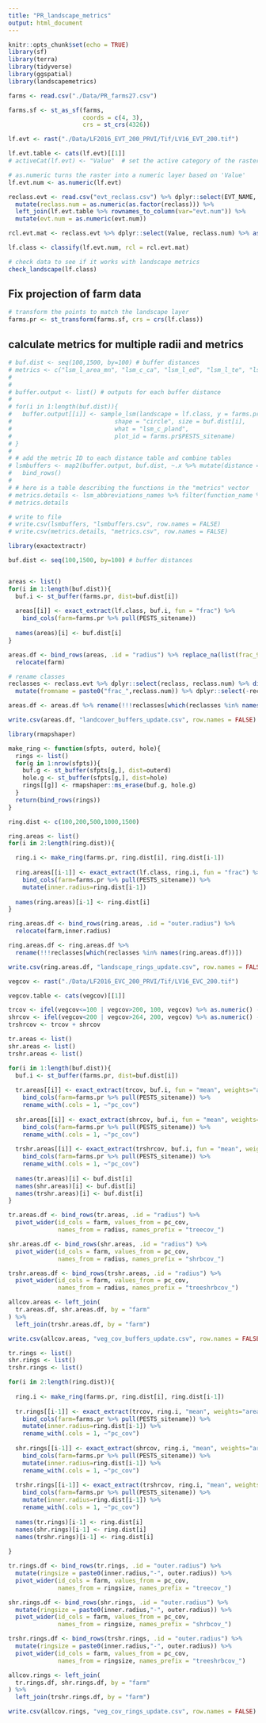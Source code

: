 ```yaml
---
title: "PR_landscape_metrics"
output: html_document
---
```


```r
knitr::opts_chunk$set(echo = TRUE)
library(sf)
library(terra)
library(tidyverse)
library(ggspatial)
library(landscapemetrics)

```

```r

farms <- read.csv("./Data/PR_farms27.csv")

farms.sf <- st_as_sf(farms,
                     coords = c(4, 3),
                     crs = st_crs(4326))

lf.evt <- rast("./Data/LF2016_EVT_200_PRVI/Tif/LV16_EVT_200.tif")

lf.evt.table <- cats(lf.evt)[[1]] 
# activeCat(lf.evt) <- "Value"  # set the active category of the raster DON'T 

# as.numeric turns the raster into a numeric layer based on 'Value'
lf.evt.num <- as.numeric(lf.evt)


```

```r
reclass.evt <- read.csv("evt_reclass.csv") %>% dplyr::select(EVT_NAME, reclass) %>%
  mutate(reclass.num = as.numeric(as.factor(reclass))) %>%
  left_join(lf.evt.table %>% rownames_to_column(var="evt.num")) %>% 
  mutate(evt.num = as.numeric(evt.num))

rcl.evt.mat <- reclass.evt %>% dplyr::select(Value, reclass.num) %>% as.matrix()

lf.class <- classify(lf.evt.num, rcl = rcl.evt.mat)

# check data to see if it works with landscape metrics
check_landscape(lf.class)

```

## Fix projection of farm data

```r

# transform the points to match the landscape layer
farms.pr <- st_transform(farms.sf, crs = crs(lf.class))

```

## calculate metrics for multiple radii and metrics

```r
# buf.dist <- seq(100,1500, by=100) # buffer distances
# metrics <- c("lsm_l_area_mn", "lsm_c_ca", "lsm_l_ed", "lsm_l_te", "lsm_l_shape_mn", "lsm_l_contig_mn", "lsm_l_core_mn", "lsm_l_mesh", "lsm_l_division", "lsm_l_shdi", "lsm_l_pr", "lsm_l_shei", "lsm_l_contag")
# 
# 
# buffer.output <- list() # outputs for each buffer distance
# 
# for(i in 1:length(buf.dist)){
#   buffer.output[[i]] <- sample_lsm(landscape = lf.class, y = farms.pr,
#                             shape = "circle", size = buf.dist[i],
#                             what = "lsm_c_pland", 
#                             plot_id = farms.pr$PESTS_sitename)
# }
# 
# # add the metric ID to each distance table and combine tables
# lsmbuffers <- map2(buffer.output, buf.dist, ~.x %>% mutate(distance = .y)) %>%
#   bind_rows()
# 
# # here is a table describing the functions in the "metrics" vector
# metrics.details <- lsm_abbreviations_names %>% filter(function_name %in% metrics)
# metrics.details

# write to file
# write.csv(lsmbuffers, "lsmbuffers.csv", row.names = FALSE)
# write.csv(metrics.details, "metrics.csv", row.names = FALSE)
```

```r
library(exactextractr)

buf.dist <- seq(100,1500, by=100) # buffer distances


areas <- list()
for(i in 1:length(buf.dist)){
  buf.i <- st_buffer(farms.pr, dist=buf.dist[i])
  
  areas[[i]] <- exact_extract(lf.class, buf.i, fun = "frac") %>% 
    bind_cols(farm=farms.pr %>% pull(PESTS_sitename))
  
  names(areas)[i] <- buf.dist[i]
}

areas.df <- bind_rows(areas, .id = "radius") %>% replace_na(list(frac_9=0, frac_6=0)) %>%
  relocate(farm)

# rename classes
reclasses <- reclass.evt %>% dplyr::select(reclass, reclass.num) %>% distinct() %>%
  mutate(fromname = paste0("frac_",reclass.num)) %>% dplyr::select(-reclass.num) %>% deframe()

areas.df <- areas.df %>% rename(!!!reclasses[which(reclasses %in% names(areas.df))])  # some columns aren't in reclasses and causes error

write.csv(areas.df, "landcover_buffers_update.csv", row.names = FALSE)
```

```r
library(rmapshaper)

make_ring <- function(sfpts, outerd, hole){
  rings <- list()
  for(g in 1:nrow(sfpts)){
    buf.g <- st_buffer(sfpts[g,], dist=outerd)
    hole.g <- st_buffer(sfpts[g,], dist=hole)
    rings[[g]] <- rmapshaper::ms_erase(buf.g, hole.g)
  }
  return(bind_rows(rings))
}

ring.dist <- c(100,200,500,1000,1500)

ring.areas <- list()
for(i in 2:length(ring.dist)){

  ring.i <- make_ring(farms.pr, ring.dist[i], ring.dist[i-1])
  
  ring.areas[[i-1]] <- exact_extract(lf.class, ring.i, fun = "frac") %>% 
    bind_cols(farm=farms.pr %>% pull(PESTS_sitename)) %>%
    mutate(inner.radius=ring.dist[i-1])
  
  names(ring.areas)[i-1] <- ring.dist[i]
}

ring.areas.df <- bind_rows(ring.areas, .id = "outer.radius") %>% 
  relocate(farm,inner.radius) 

ring.areas.df <- ring.areas.df %>% 
  rename(!!!reclasses[which(reclasses %in% names(ring.areas.df))])

write.csv(ring.areas.df, "landscape_rings_update.csv", row.names = FALSE)

```

```r

vegcov <- rast("./Data/LF2016_EVC_200_PRVI/Tif/LV16_EVC_200.tif")

vegcov.table <- cats(vegcov)[[1]] 

trcov <- ifel(vegcov<=100 | vegcov>200, 100, vegcov) %>% as.numeric() - 100
shrcov <- ifel(vegcov<200 | vegcov>264, 200, vegcov) %>% as.numeric() - 200
trshrcov <- trcov + shrcov

tr.areas <- list()
shr.areas <- list()
trshr.areas <- list()

for(i in 1:length(buf.dist)){
  buf.i <- st_buffer(farms.pr, dist=buf.dist[i])
  
  tr.areas[[i]] <- exact_extract(trcov, buf.i, fun = "mean", weights="area") %>% 
    bind_cols(farm=farms.pr %>% pull(PESTS_sitename)) %>%
    rename_with(.cols = 1, ~"pc_cov")
  
  shr.areas[[i]] <- exact_extract(shrcov, buf.i, fun = "mean", weights="area") %>% 
    bind_cols(farm=farms.pr %>% pull(PESTS_sitename)) %>%
    rename_with(.cols = 1, ~"pc_cov")
  
  trshr.areas[[i]] <- exact_extract(trshrcov, buf.i, fun = "mean", weights="area") %>% 
    bind_cols(farm=farms.pr %>% pull(PESTS_sitename)) %>%
    rename_with(.cols = 1, ~"pc_cov")
  
  names(tr.areas)[i] <- buf.dist[i]
  names(shr.areas)[i] <- buf.dist[i]
  names(trshr.areas)[i] <- buf.dist[i]
}

tr.areas.df <- bind_rows(tr.areas, .id = "radius") %>% 
  pivot_wider(id_cols = farm, values_from = pc_cov, 
              names_from = radius, names_prefix = "treecov_")

shr.areas.df <- bind_rows(shr.areas, .id = "radius") %>% 
  pivot_wider(id_cols = farm, values_from = pc_cov, 
              names_from = radius, names_prefix = "shrbcov_")

trshr.areas.df <- bind_rows(trshr.areas, .id = "radius") %>% 
  pivot_wider(id_cols = farm, values_from = pc_cov, 
              names_from = radius, names_prefix = "treeshrbcov_")

allcov.areas <- left_join(
  tr.areas.df, shr.areas.df, by = "farm"
) %>%
  left_join(trshr.areas.df, by = "farm")

write.csv(allcov.areas, "veg_cov_buffers_update.csv", row.names = FALSE)

```

```r

tr.rings <- list()
shr.rings <- list()
trshr.rings <- list()

for(i in 2:length(ring.dist)){
  
  ring.i <- make_ring(farms.pr, ring.dist[i], ring.dist[i-1])
  
  tr.rings[[i-1]] <- exact_extract(trcov, ring.i, "mean", weights="area") %>% 
    bind_cols(farm=farms.pr %>% pull(PESTS_sitename)) %>%
    mutate(inner.radius=ring.dist[i-1]) %>%
    rename_with(.cols = 1, ~"pc_cov")
  
  shr.rings[[i-1]] <- exact_extract(shrcov, ring.i, "mean", weights="area") %>% 
    bind_cols(farm=farms.pr %>% pull(PESTS_sitename)) %>%
    mutate(inner.radius=ring.dist[i-1]) %>%
    rename_with(.cols = 1, ~"pc_cov")
  
  trshr.rings[[i-1]] <- exact_extract(trshrcov, ring.i, "mean", weights="area") %>% 
    bind_cols(farm=farms.pr %>% pull(PESTS_sitename)) %>%
    mutate(inner.radius=ring.dist[i-1]) %>%
    rename_with(.cols = 1, ~"pc_cov")
  
  names(tr.rings)[i-1] <- ring.dist[i]
  names(shr.rings)[i-1] <- ring.dist[i]
  names(trshr.rings)[i-1] <- ring.dist[i]
  
}

tr.rings.df <- bind_rows(tr.rings, .id = "outer.radius") %>% 
  mutate(ringsize = paste0(inner.radius,"-", outer.radius)) %>%
  pivot_wider(id_cols = farm, values_from = pc_cov, 
              names_from = ringsize, names_prefix = "treecov_")

shr.rings.df <- bind_rows(shr.rings, .id = "outer.radius") %>% 
  mutate(ringsize = paste0(inner.radius,"-", outer.radius)) %>%
  pivot_wider(id_cols = farm, values_from = pc_cov, 
              names_from = ringsize, names_prefix = "shrbcov_")

trshr.rings.df <- bind_rows(trshr.rings, .id = "outer.radius") %>% 
  mutate(ringsize = paste0(inner.radius,"-", outer.radius)) %>%
  pivot_wider(id_cols = farm, values_from = pc_cov, 
              names_from = ringsize, names_prefix = "treeshrbcov_")

allcov.rings <- left_join(
  tr.rings.df, shr.rings.df, by = "farm"
) %>%
  left_join(trshr.rings.df, by = "farm")

write.csv(allcov.rings, "veg_cov_rings_update.csv", row.names = FALSE)

```